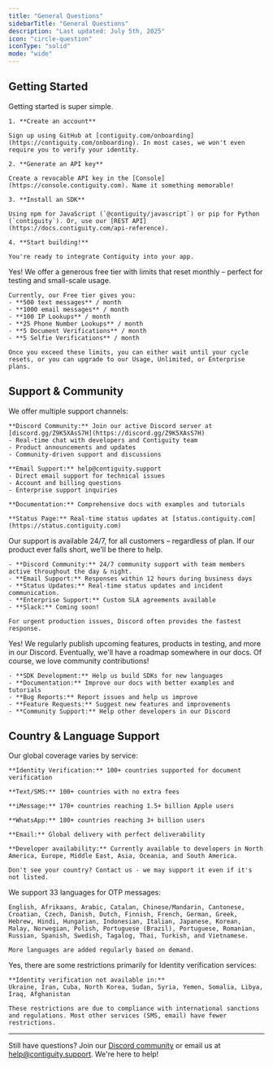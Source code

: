 ```yaml
---
title: "General Questions"
sidebarTitle: "General Questions"
description: "Last updated: July 5th, 2025"
icon: "circle-question"
iconType: "solid"
mode: "wide"
---
```


## Getting Started

<AccordionGroup>
  <Accordion title="How do I get started with Contiguity?" icon="play">
    Getting started is super simple.

    1. **Create an account**

    Sign up using GitHub at [contiguity.com/onboarding](https://contiguity.com/onboarding). In most cases, we won't even require you to verify your identity.

    2. **Generate an API key**

    Create a revocable API key in the [Console](https://console.contiguity.com). Name it something memorable!

    3. **Install an SDK**

    Using npm for JavaScript (`@contiguity/javascript`) or pip for Python (`contiguity`). Or, use our [REST API](https://docs.contiguity.com/api-reference).

    4. **Start building!**

    You're ready to integrate Contiguity into your app.

  </Accordion>



  <Accordion title="Do you have a free tier?" icon="gift">
    Yes! We offer a generous free tier with limits that reset monthly – perfect for testing and small-scale usage.
    
    Currently, our Free tier gives you:
    - **500 text messages** / month
    - **1000 email messages** / month
    - **100 IP Lookups** / month
    - **25 Phone Number Lookups** / month
    - **5 Document Verifications** / month
    - **5 Selfie Verifications** / month

    Once you exceed these limits, you can either wait until your cycle resets, or you can upgrade to our Usage, Unlimited, or Enterprise plans.

  </Accordion>

</AccordionGroup>


## Support & Community

<AccordionGroup>
  <Accordion title="How do I get help?" icon="life-ring">
    We offer multiple support channels:

    **Discord Community:** Join our active Discord server at [discord.gg/Z9K5XAsS7H](https://discord.gg/Z9K5XAsS7H)
    - Real-time chat with developers and Contiguity team
    - Product announcements and updates
    - Community-driven support and discussions

    **Email Support:** help@contiguity.support
    - Direct email support for technical issues
    - Account and billing questions
    - Enterprise support inquiries

    **Documentation:** Comprehensive docs with examples and tutorials

    **Status Page:** Real-time status updates at [status.contiguity.com](https://status.contiguity.com)
  </Accordion>

  <Accordion title="What are your support hours?" icon="clock">
    Our support is available 24/7, for all customers – regardless of plan. If our product ever falls short, we'll be there to help.

    - **Discord Community:** 24/7 community support with team members active throughout the day & night.
    - **Email Support:** Responses within 12 hours during business days
    - **Status Updates:** Real-time status updates and incident communication.
    - **Enterprise Support:** Custom SLA agreements available
    - **Slack:** Coming soon!

    For urgent production issues, Discord often provides the fastest response.
  </Accordion>

  <Accordion title="Do you have a roadmap?" icon="map">
    Yes! We regularly publish upcoming features, products in testing, and more in our Discord. 
    Eventually, we'll have a roadmap somewhere in our docs. 
  </Accordion>

  <Accordion title="Can I contribute to Contiguity?" icon="hands">
    Of course, we love community contributions!

    - **SDK Development:** Help us build SDKs for new languages
    - **Documentation:** Improve our docs with better examples and tutorials
    - **Bug Reports:** Report issues and help us improve
    - **Feature Requests:** Suggest new features and improvements
    - **Community Support:** Help other developers in our Discord

  </Accordion>
</AccordionGroup>

## Country & Language Support

<AccordionGroup>
  <Accordion title="Which countries do you support?" icon="globe">
    Our global coverage varies by service:

    **Identity Verification:** 100+ countries supported for document verification

    **Text/SMS:** 100+ countries with no extra fees

    **iMessage:** 170+ countries reaching 1.5+ billion Apple users

    **WhatsApp:** 180+ countries reaching 3+ billion users

    **Email:** Global delivery with perfect deliverability

    **Developer availability:** Currently available to developers in North America, Europe, Middle East, Asia, Oceania, and South America.

    Don't see your country? Contact us - we may support it even if it's not listed.
  </Accordion>

  <Accordion title="What languages do you support for OTP?" icon="language">
    We support 33 languages for OTP messages:

    English, Afrikaans, Arabic, Catalan, Chinese/Mandarin, Cantonese, Croatian, Czech, Danish, Dutch, Finnish, French, German, Greek, Hebrew, Hindi, Hungarian, Indonesian, Italian, Japanese, Korean, Malay, Norwegian, Polish, Portuguese (Brazil), Portuguese, Romanian, Russian, Spanish, Swedish, Tagalog, Thai, Turkish, and Vietnamese.

    More languages are added regularly based on demand.
  </Accordion>

  <Accordion title="Are there any restricted countries?" icon="ban">
    Yes, there are some restrictions primarily for Identity verification services:

    **Identity verification not available in:**
    Ukraine, Iran, Cuba, North Korea, Sudan, Syria, Yemen, Somalia, Libya, Iraq, Afghanistan

    These restrictions are due to compliance with international sanctions and regulations. Most other services (SMS, email) have fewer restrictions.
  </Accordion>
</AccordionGroup>





---

Still have questions? Join our [Discord community](https://discord.gg/Z9K5XAsS7H) or email us at help@contiguity.support. We're here to help!



<Snippet />